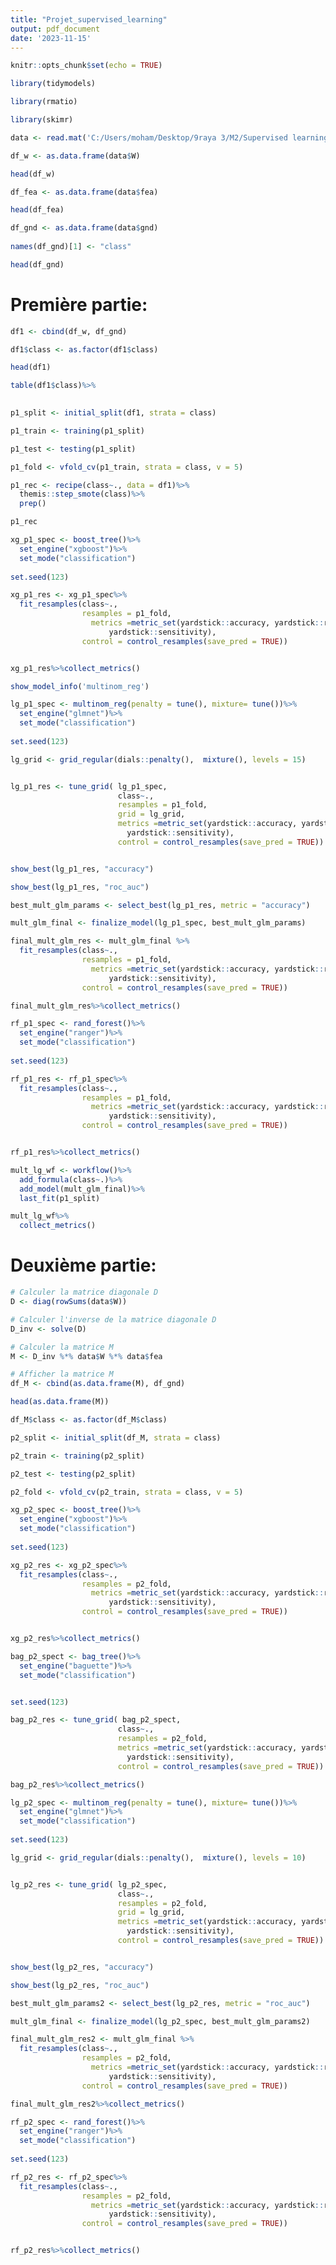 ---
title: "Projet_supervised_learning"
output: pdf_document
date: '2023-11-15'
---

```{r setup, include=FALSE}
knitr::opts_chunk$set(echo = TRUE)
```


```{r}
library(tidymodels)

library(rmatio)

library(skimr)
```

```{r}
data <- read.mat('C:/Users/moham/Desktop/9raya 3/M2/Supervised learning/Projet_23/Donnees_relationnelles/Cora.mat')

```


```{r}
df_w <- as.data.frame(data$W)

head(df_w)

df_fea <- as.data.frame(data$fea)

head(df_fea)

df_gnd <- as.data.frame(data$gnd)
                        
names(df_gnd)[1] <- "class"

head(df_gnd)
```

# Première partie:

```{r}

df1 <- cbind(df_w, df_gnd)

df1$class <- as.factor(df1$class)

head(df1)

```

```{r}
table(df1$class)%>%
  
```



```{r}

p1_split <- initial_split(df1, strata = class)

p1_train <- training(p1_split)

p1_test <- testing(p1_split)

p1_fold <- vfold_cv(p1_train, strata = class, v = 5)

```


```{r}
p1_rec <- recipe(class~., data = df1)%>%
  themis::step_smote(class)%>%
  prep()

p1_rec


```


```{r}

xg_p1_spec <- boost_tree()%>%
  set_engine("xgboost")%>%
  set_mode("classification")
  
set.seed(123)

xg_p1_res <- xg_p1_spec%>%
  fit_resamples(class~.,
                resamples = p1_fold,
                  metrics =metric_set(yardstick::accuracy, yardstick::roc_auc, yardstick::specificity, 
                      yardstick::sensitivity),
                control = control_resamples(save_pred = TRUE))


xg_p1_res%>%collect_metrics()


```

```{r}
show_model_info('multinom_reg')
```


```{r}

lg_p1_spec <- multinom_reg(penalty = tune(), mixture= tune())%>%
  set_engine("glmnet")%>%
  set_mode("classification")
  
set.seed(123)

lg_grid <- grid_regular(dials::penalty(),  mixture(), levels = 15)


lg_p1_res <- tune_grid( lg_p1_spec,
                        class~.,
                        resamples = p1_fold,
                        grid = lg_grid,
                        metrics =metric_set(yardstick::accuracy, yardstick::roc_auc, yardstick::specificity, 
                          yardstick::sensitivity),
                        control = control_resamples(save_pred = TRUE))


show_best(lg_p1_res, "accuracy")

show_best(lg_p1_res, "roc_auc")


```



```{r}
best_mult_glm_params <- select_best(lg_p1_res, metric = "accuracy")

mult_glm_final <- finalize_model(lg_p1_spec, best_mult_glm_params)

final_mult_glm_res <- mult_glm_final %>%
  fit_resamples(class~.,
                resamples = p1_fold,
                  metrics =metric_set(yardstick::accuracy, yardstick::roc_auc, yardstick::specificity, 
                      yardstick::sensitivity),
                control = control_resamples(save_pred = TRUE))

final_mult_glm_res%>%collect_metrics()
```


```{r}

rf_p1_spec <- rand_forest()%>%
  set_engine("ranger")%>%
  set_mode("classification")
  
set.seed(123)

rf_p1_res <- rf_p1_spec%>%
  fit_resamples(class~.,
                resamples = p1_fold,
                  metrics =metric_set(yardstick::accuracy, yardstick::roc_auc, yardstick::specificity, 
                      yardstick::sensitivity),
                control = control_resamples(save_pred = TRUE))


rf_p1_res%>%collect_metrics()


```





```{r}
mult_lg_wf <- workflow()%>%
  add_formula(class~.)%>%
  add_model(mult_glm_final)%>%
  last_fit(p1_split)

mult_lg_wf%>%
  collect_metrics()

```



# Deuxième partie:

```{r}

# Calculer la matrice diagonale D
D <- diag(rowSums(data$W))

# Calculer l'inverse de la matrice diagonale D
D_inv <- solve(D)

# Calculer la matrice M
M <- D_inv %*% data$W %*% data$fea

# Afficher la matrice M
df_M <- cbind(as.data.frame(M), df_gnd)

head(as.data.frame(M))

df_M$class <- as.factor(df_M$class)

```





```{r}

p2_split <- initial_split(df_M, strata = class)

p2_train <- training(p2_split)

p2_test <- testing(p2_split)

p2_fold <- vfold_cv(p2_train, strata = class, v = 5)

```


```{r}

xg_p2_spec <- boost_tree()%>%
  set_engine("xgboost")%>%
  set_mode("classification")
  
set.seed(123)

xg_p2_res <- xg_p2_spec%>%
  fit_resamples(class~.,
                resamples = p2_fold,
                  metrics =metric_set(yardstick::accuracy, yardstick::roc_auc, yardstick::specificity, 
                      yardstick::sensitivity),
                control = control_resamples(save_pred = TRUE))


xg_p2_res%>%collect_metrics()


```



```{r}
bag_p2_spect <- bag_tree()%>%
  set_engine("baguette")%>%
  set_mode("classification")


set.seed(123)

bag_p2_res <- tune_grid( bag_p2_spect,
                        class~.,
                        resamples = p2_fold,
                        metrics =metric_set(yardstick::accuracy, yardstick::roc_auc, yardstick::specificity, 
                          yardstick::sensitivity),
                        control = control_resamples(save_pred = TRUE))

bag_p2_res%>%collect_metrics()

```




```{r}

lg_p2_spec <- multinom_reg(penalty = tune(), mixture= tune())%>%
  set_engine("glmnet")%>%
  set_mode("classification")
  
set.seed(123)

lg_grid <- grid_regular(dials::penalty(),  mixture(), levels = 10)


lg_p2_res <- tune_grid( lg_p2_spec,
                        class~.,
                        resamples = p2_fold,
                        grid = lg_grid,
                        metrics =metric_set(yardstick::accuracy, yardstick::roc_auc, yardstick::specificity, 
                          yardstick::sensitivity),
                        control = control_resamples(save_pred = TRUE))


show_best(lg_p2_res, "accuracy")

show_best(lg_p2_res, "roc_auc")


```


```{r}
best_mult_glm_params2 <- select_best(lg_p2_res, metric = "roc_auc")

mult_glm_final <- finalize_model(lg_p2_spec, best_mult_glm_params2)

final_mult_glm_res2 <- mult_glm_final %>%
  fit_resamples(class~.,
                resamples = p2_fold,
                  metrics =metric_set(yardstick::accuracy, yardstick::roc_auc, yardstick::specificity, 
                      yardstick::sensitivity),
                control = control_resamples(save_pred = TRUE))

final_mult_glm_res2%>%collect_metrics()
```




```{r}

rf_p2_spec <- rand_forest()%>%
  set_engine("ranger")%>%
  set_mode("classification")
  
set.seed(123)

rf_p2_res <- rf_p2_spec%>%
  fit_resamples(class~.,
                resamples = p2_fold,
                  metrics =metric_set(yardstick::accuracy, yardstick::roc_auc, yardstick::specificity, 
                      yardstick::sensitivity),
                control = control_resamples(save_pred = TRUE))


rf_p2_res%>%collect_metrics()


```



